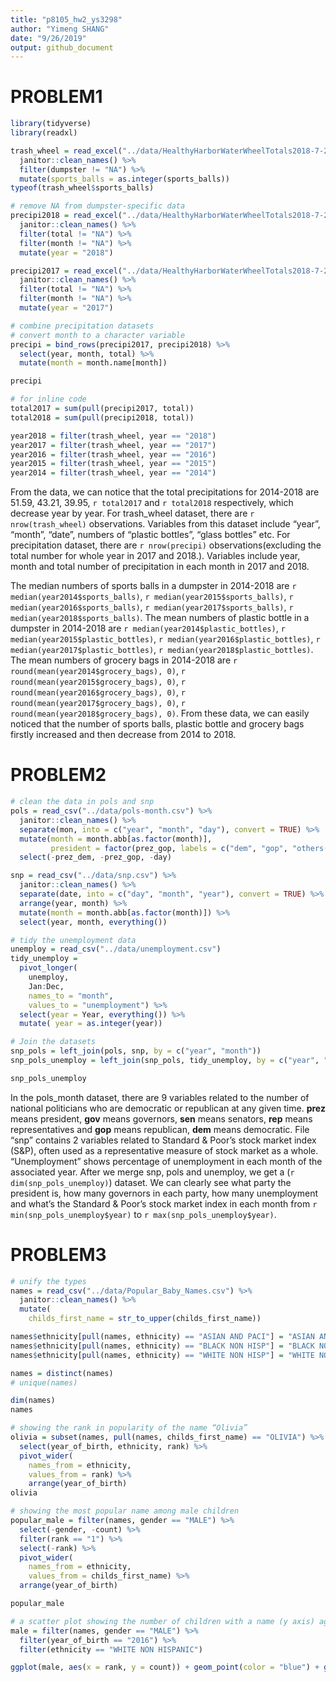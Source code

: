 ```yaml
---
title: "p8105_hw2_ys3298"
author: "Yimeng SHANG"
date: "9/26/2019"
output: github_document
---
```

# PROBLEM1
```r
library(tidyverse)
library(readxl)

trash_wheel = read_excel("../data/HealthyHarborWaterWheelTotals2018-7-28.xlsx", sheet = 1, range = "A2:N338") %>%
  janitor::clean_names() %>%
  filter(dumpster != "NA") %>%
  mutate(sports_balls = as.integer(sports_balls))
typeof(trash_wheel$sports_balls) 

# remove NA from dumpster-specific data
precipi2018 = read_excel("../data/HealthyHarborWaterWheelTotals2018-7-28.xlsx", sheet = 3, skip = 1) %>%
  janitor::clean_names() %>%
  filter(total != "NA") %>%
  filter(month != "NA") %>%
  mutate(year = "2018")

precipi2017 = read_excel("../data/HealthyHarborWaterWheelTotals2018-7-28.xlsx", sheet = 4, skip = 1) %>%
  janitor::clean_names() %>%
  filter(total != "NA") %>%
  filter(month != "NA") %>%
  mutate(year = "2017")

# combine precipitation datasets 
# convert month to a character variable
precipi = bind_rows(precipi2017, precipi2018) %>%
  select(year, month, total) %>%
  mutate(month = month.name[month])

precipi
```

```r
# for inline code
total2017 = sum(pull(precipi2017, total))
total2018 = sum(pull(precipi2018, total))

year2018 = filter(trash_wheel, year == "2018")
year2017 = filter(trash_wheel, year == "2017")
year2016 = filter(trash_wheel, year == "2016")
year2015 = filter(trash_wheel, year == "2015")
year2014 = filter(trash_wheel, year == "2014")
```

From the data, we can notice that the total precipitations for 2014-2018 are 51.59, 43.21, 39.95, `r total2017` and `r total2018` respectively, which decrease year by year.
For trash_wheel dataset, there are `r nrow(trash_wheel)` observations. Variables from this dataset include "year", "month", "date", numbers of "plastic bottles", "glass bottles" etc. For precipitation dataset, there are `r nrow(precipi)` observations(excluding the total number for whole year in 2017 and 2018.). Variables include year, month and total number of precipitation in each month in 2017 and 2018. 

The median numbers of sports balls in a dumpster in 2014-2018 are `r median(year2014$sports_balls)`, `r median(year2015$sports_balls)`, `r median(year2016$sports_balls)`, `r median(year2017$sports_balls)`, `r median(year2018$sports_balls)`. The mean numbers of plastic bottle in a dumpster in 2014-2018 are `r median(year2014$plastic_bottles)`, `r median(year2015$plastic_bottles)`, `r median(year2016$plastic_bottles)`, `r median(year2017$plastic_bottles)`, `r median(year2018$plastic_bottles)`. The mean numbers of grocery bags in 2014-2018 are `r round(mean(year2014$grocery_bags), 0)`, `r round(mean(year2015$grocery_bags), 0)`, `r round(mean(year2016$grocery_bags), 0)`, `r round(mean(year2017$grocery_bags), 0)`, `r round(mean(year2018$grocery_bags), 0)`. From these data, we can easily noticed that the number of sports balls, plastic bottle and grocery bags firstly increased and then decrease from 2014 to 2018.

# PROBLEM2
```r
# clean the data in pols and snp 
pols = read_csv("../data/pols-month.csv") %>%
  janitor::clean_names() %>%
  separate(mon, into = c("year", "month", "day"), convert = TRUE) %>%
  mutate(month = month.abb[as.factor(month)],
         president = factor(prez_gop, labels = c("dem", "gop", "others(shown as 2 in prez_gop)"))) %>%
  select(-prez_dem, -prez_gop, -day)

snp = read_csv("../data/snp.csv") %>%
  janitor::clean_names() %>%
  separate(date, into = c("day", "month", "year"), convert = TRUE) %>%
  arrange(year, month) %>%
  mutate(month = month.abb[as.factor(month)]) %>%
  select(year, month, everything())

# tidy the unemployment data 
unemploy = read_csv("../data/unemployment.csv")
tidy_unemploy = 
  pivot_longer(
    unemploy,
    Jan:Dec,
    names_to = "month",
    values_to = "unemployment") %>%
  select(year = Year, everything()) %>%
  mutate( year = as.integer(year))

# Join the datasets 
snp_pols = left_join(pols, snp, by = c("year", "month"))
snp_pols_unemploy = left_join(snp_pols, tidy_unemploy, by = c("year", "month"))

snp_pols_unemploy
```
In the pols_month dataset, there are 9 variables related to the number of national politicians who are democratic or republican at any given time. **prez** means president, **gov** means governors, **sen** means senators, **rep** means representatives and **gop** means republican, **dem** means democratic. File “snp” contains 2 variables related to Standard & Poor’s stock market index (S&P), often used as a representative measure of stock market as a whole. "Unemployment" shows percentage of unemployment in each month of the associated year. After we merge snp, pols and unemploy, we get a (`r dim(snp_pols_unemploy)`) dataset. We can clearly see what party the president is, how many governors in each party, how many unemployment and what's the Standard & Poor’s stock market index in each month from `r min(snp_pols_unemploy$year)` to `r max(snp_pols_unemploy$year)`. 

# PROBLEM3
```r
# unify the types
names = read_csv("../data/Popular_Baby_Names.csv") %>%
  janitor::clean_names() %>%
  mutate(
    childs_first_name = str_to_upper(childs_first_name)) 

names$ethnicity[pull(names, ethnicity) == "ASIAN AND PACI"] = "ASIAN AND PACIFIC ISLANDER"
names$ethnicity[pull(names, ethnicity) == "BLACK NON HISP"] = "BLACK NON HISPANIC"
names$ethnicity[pull(names, ethnicity) == "WHITE NON HISP"] = "WHITE NON HISPANIC"

names = distinct(names)
# unique(names)

dim(names)
names
```

```r
# showing the rank in popularity of the name “Olivia” 
olivia = subset(names, pull(names, childs_first_name) == "OLIVIA") %>%
  select(year_of_birth, ethnicity, rank) %>%
  pivot_wider(
    names_from = ethnicity,
    values_from = rank) %>%
    arrange(year_of_birth)
olivia 

# showing the most popular name among male children 
popular_male = filter(names, gender == "MALE") %>%
  select(-gender, -count) %>%
  filter(rank == "1") %>%
  select(-rank) %>%
  pivot_wider(
    names_from = ethnicity,
    values_from = childs_first_name) %>%
  arrange(year_of_birth)

popular_male
```

```r
# a scatter plot showing the number of children with a name (y axis) against the rank in popularity of that name (x axis)
male = filter(names, gender == "MALE") %>%
  filter(year_of_birth == "2016") %>%
  filter(ethnicity == "WHITE NON HISPANIC")

ggplot(male, aes(x = rank, y = count)) + geom_point(color = "blue") + ggtitle("WHITE NON HISPANIC count vs rank")
```







